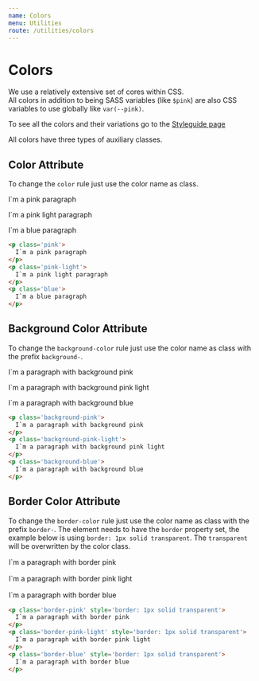 ```yaml
---
name: Colors
menu: Utilities
route: /utilities/colors
---
```


# Colors

We use a relatively extensive set of cores within CSS. <br/>
All colors in addition to being SASS variables (like `$pink`) are also CSS variables to use globally like `var(--pink)`.
<p>To see all the colors and their variations go to the <a className='pink' href='/styleguide'>Styleguide page</a></p>
<p className='mb-3'>All colors have three types of auxiliary classes.</p>

## Color Attribute

To change the `color` rule just use the color name as class.

<p class='pink'>
  I`m a pink paragraph
</p>
<p class='pink-light'>
  I`m a pink light paragraph
</p>
<p class='blue'>
  I`m a blue paragraph
</p>

```html
<p class='pink'>
  I`m a pink paragraph
</p>
<p class='pink-light'>
  I`m a pink light paragraph
</p>
<p class='blue'>
  I`m a blue paragraph
</p>
```

## Background Color Attribute

To change the `background-color` rule just use the color name as class with the prefix `background-`.

<p class='background-pink p-2'>
  I`m a paragraph with background pink
</p>
<p class='background-pink-light black p-2'>
  I`m a paragraph with background pink light
</p>
<p class='background-blue p-2'>
  I`m a paragraph with background blue
</p>

```html
<p class='background-pink'>
  I`m a paragraph with background pink
</p>
<p class='background-pink-light'>
  I`m a paragraph with background pink light
</p>
<p class='background-blue'>
  I`m a paragraph with background blue
</p>
```

## Border Color Attribute

To change the `border-color` rule just use the color name as class with the prefix `border-`. 
The element needs to have the `border` property set, the example below is using `border: 1px solid transparent`.
The `transparent` will be overwritten by the color class.

<p class='border-pink p-2' style='border: 1px solid transparent'>
  I`m a paragraph with border pink
</p>
<p class='border-pink-light p-2' style='border: 1px solid transparent'>
  I`m a paragraph with border pink light
</p>
<p class='border-blue p-2' style='border: 1px solid transparent'>
  I`m a paragraph with border blue
</p>

```html
<p class='border-pink' style='border: 1px solid transparent'>
  I`m a paragraph with border pink
</p>
<p class='border-pink-light' style='border: 1px solid transparent'>
  I`m a paragraph with border pink light
</p>
<p class='border-blue' style='border: 1px solid transparent'>
  I`m a paragraph with border blue
</p>
```